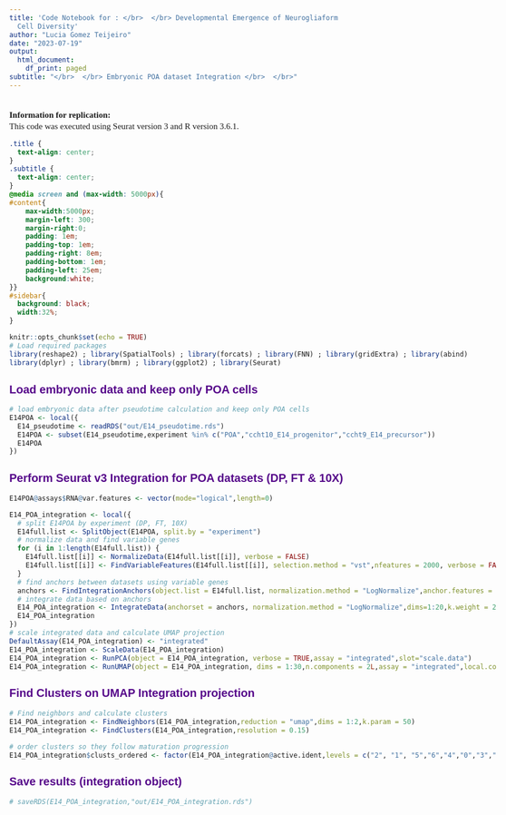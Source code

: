 ```yaml
---
title: 'Code Notebook for : </br>  </br> Developmental Emergence of Neurogliaform
  Cell Diversity'
author: "Lucia Gomez Teijeiro"
date: "2023-07-19"
output:
  html_document:
    df_print: paged
subtitle: "</br>  </br> Embryonic POA dataset Integration </br>  </br>"
---
```


 </br>
**Information for replication:**  </br>
This code was executed using Seurat version 3 and R version 3.6.1. 

```{=html}
<style>
p {
    font-size: 15px;
    line-height: 20px;
    margin: 0px 0px 12px 0px;
}
h1, h2, h3, h4, h5, h6, legend {
    font-family: Montserrat, sans-serif;
    font-weight: 700;
    font-size: 20px;
    color:#56088a;
}
body {
  font-family: "Montserrat", serif, "Open Sans", sans-serif;
  max-width:5000px !important;
}


#sidebar .date {
  color: white;
  font-size:70%;
}
#sidebar h2 {
    z-index: 200;
    background-color: #56088a;
    text-align: center;
    padding: 0.7em;
    display: block;
    color: #fcfcfc;
    font-size: 100%;
    margin-top: 0px;
    margin-bottom: 0.809em;
}
#sidebar h2 a {
  font-family:"Montserrat", serif, "Open Sans", sans-serif;
  color: white;
  font-weight:700;
  font-size:120%;
  padding: 0.1em;
  line-height: 25px;
  margin-top: 20px;
  margin-bottom: 20px;
  margin-left:5px;
  margin-left:5px;
}
#nav-top span.glyphicon {
    color: #56088a;
    font-size: 28px;
}
#content a{
  color:white;
  font-size:110%;
  font-weight:700;
  margin-top: 30px;
}
#postamble {
  background:#56088a;
  border-top:solid 3px #56088a;
  width:100%;
}
</style>
```
```css
.title {
  text-align: center;
}
.subtitle {
  text-align: center;
}
@media screen and (max-width: 5000px){
#content{
    max-width:5000px;
    margin-left: 300;
    margin-right:0;
    padding: 1em;
    padding-top: 1em;
    padding-right: 8em;
    padding-bottom: 1em;
    padding-left: 25em;
    background:white;
}}
#sidebar{ 
  background: black;
  width:32%;
}

```


```r

knitr::opts_chunk$set(echo = TRUE)
# Load required packages
library(reshape2) ; library(SpatialTools) ; library(forcats) ; library(FNN) ; library(gridExtra) ; library(abind)
library(dplyr) ; library(bmrm) ; library(ggplot2) ; library(Seurat)

```


## Load embryonic data and keep only POA cells


```r

# load embryonic data after pseudotime calculation and keep only POA cells
E14POA <- local({
  E14_pseudotime <- readRDS("out/E14_pseudotime.rds")
  E14POA <- subset(E14_pseudotime,experiment %in% c("POA","ccht10_E14_progenitor","ccht9_E14_precursor"))
  E14POA
})

```


## Perform Seurat v3 Integration for POA datasets (DP, FT & 10X)


```r

E14POA@assays$RNA@var.features <- vector(mode="logical",length=0)

E14_POA_integration <- local({
  # split E14POA by experiment (DP, FT, 10X) 
  E14full.list <- SplitObject(E14POA, split.by = "experiment")
  # normalize data and find variable genes
  for (i in 1:length(E14full.list)) {
    E14full.list[[i]] <- NormalizeData(E14full.list[[i]], verbose = FALSE)
    E14full.list[[i]] <- FindVariableFeatures(E14full.list[[i]], selection.method = "vst",nfeatures = 2000, verbose = FALSE)
  }
  # find anchors between datasets using variable genes
  anchors <- FindIntegrationAnchors(object.list = E14full.list, normalization.method = "LogNormalize",anchor.features = 2000)
  # integrate data based on anchors
  E14_POA_integration <- IntegrateData(anchorset = anchors, normalization.method = "LogNormalize",dims=1:20,k.weight = 20)
  E14_POA_integration
})
# scale integrated data and calculate UMAP projection
DefaultAssay(E14_POA_integration) <- "integrated"
E14_POA_integration <- ScaleData(E14_POA_integration)
E14_POA_integration <- RunPCA(object = E14_POA_integration, verbose = TRUE,assay = "integrated",slot="scale.data")
E14_POA_integration <- RunUMAP(object = E14_POA_integration, dims = 1:30,n.components = 2L,assay = "integrated",local.connectivity = 100,n.neighbors = 70,min.dist = 0.001)

```


## Find Clusters on UMAP Integration projection


```r

# Find neighbors and calculate clusters
E14_POA_integration <- FindNeighbors(E14_POA_integration,reduction = "umap",dims = 1:2,k.param = 50)
E14_POA_integration <- FindClusters(E14_POA_integration,resolution = 0.15)

# order clusters so they follow maturation progression
E14_POA_integration$clusts_ordered <- factor(E14_POA_integration@active.ident,levels = c("2", "1", "5","6","4","0","3","7"))

```


## Save results (integration object)


```r

# saveRDS(E14_POA_integration,"out/E14_POA_integration.rds")

```






